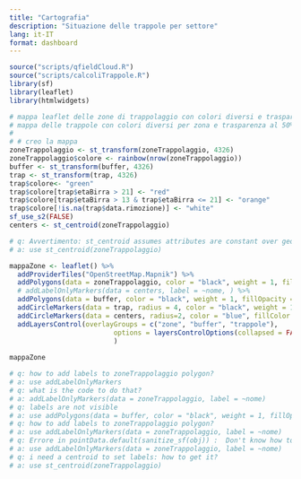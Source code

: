 ```yaml
---
title: "Cartografia"
description: "Situazione delle trappole per settore"
lang: it-IT
format: dashboard
---
```


```r
source("scripts/qfieldCloud.R")
source("scripts/calcoliTrappole.R")
library(sf)
library(leaflet)
library(htmlwidgets)
```

```r

# mappa leaflet delle zone di trappolaggio con colori diversi e trasparenza al 50% su openstreetmap con anche i buffer con visibile solo il bordo
# mappa delle trappole con colori diversi per zona e trasparenza al 50%
# 
# # creo la mappa
zoneTrappolaggio <- st_transform(zoneTrappolaggio, 4326)
zoneTrappolaggio$colore <- rainbow(nrow(zoneTrappolaggio))
buffer <- st_transform(buffer, 4326)
trap <- st_transform(trap, 4326)
trap$colore<- "green"
trap$colore[trap$etaBirra > 21] <- "red"
trap$colore[trap$etaBirra > 13 & trap$etaBirra <= 21] <- "orange"
trap$colore[!is.na(trap$data.rimozione)] <- "white"  
sf_use_s2(FALSE)
centers <- st_centroid(zoneTrappolaggio)

# q: Avvertimento: st_centroid assumes attributes are constant over geometriesErrore in wk_handle.wk_wkb(wkb, s2_geography_writer(oriented = oriented,  : Loop 0 is not valid: Edge 36 is degenerate (duplicate vertex)
# a: use st_centroid(zoneTrappolaggio)

mappaZone <- leaflet() %>%
  addProviderTiles("OpenStreetMap.Mapnik") %>%
  addPolygons(data = zoneTrappolaggio, color = "black", weight = 1, fillOpacity = 0.3, fillColor = rainbow(nrow(zoneTrappolaggio)), group = "zone") %>%
  # addLabelOnlyMarkers(data = centers, label = ~nome, ) %>%
  addPolygons(data = buffer, color = "black", weight = 1, fillOpacity = 0, fillColor = "white", group = "buffer") %>%
  addCircleMarkers(data = trap, radius = 4, color = "black", weight = 1, fillOpacity = 1, fillColor = ~colore, group = "trappole") %>%
  addCircleMarkers(data = centers, radius=2, color = "blue", fillColor = ~colore, label = ~nome, group = "zone") %>%
  addLayersControl(overlayGroups = c("zone", "buffer", "trappole"),
                          options = layersControlOptions(collapsed = FALSE)
                          )
   
mappaZone

# q: how to add labels to zoneTrappolaggio polygon?
# a: use addLabelOnlyMarkers
# q: what is the code to do that?
# a: addLabelOnlyMarkers(data = zoneTrappolaggio, label = ~nome)
# q: labels are not visible
# a: use addPolygons(data = buffer, color = "black", weight = 1, fillOpacity = 0, fillColor = "white")
# q: how to add labels to zoneTrappolaggio polygon?
# a: use addLabelOnlyMarkers(data = zoneTrappolaggio, label = ~nome)
# q: Errore in pointData.default(sanitize_sf(obj)) :  Don't know how to get location data from object of class sfc_POLYGON,sfc
# a: use addLabelOnlyMarkers(data = zoneTrappolaggio, label = ~nome)
# q: i need a centroid to set labels: how to get it?
# a: use st_centroid(zoneTrappolaggio)

```
